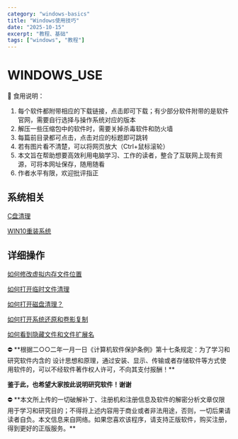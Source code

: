 ```yaml
---
category: "windows-basics"
title: "Windows使用技巧"
date: "2025-10-15"
excerpt: "教程、基础"
tags: ["windows", "教程"]
---
```


# WINDOWS_USE

<aside>
🔹 食用说明：

1. 每个软件都附带相应的下载链接，点击即可下载；有少部分软件附带的是软件官网，需要自行选择与操作系统对应的版本
2. 解压一些压缩包中的软件时，需要关掉杀毒软件和防火墙
3. 每篇前目录都可点击，点击对应的标题即可跳转
4. 若有图片看不清楚，可以将网页放大（Ctrl+鼠标滚轮）
5. 本文旨在帮助想要高效利用电脑学习、工作的读者，整合了互联网上现有资源，可将本网址保存，随用随看
6. 作者水平有限，欢迎批评指正
</aside>

## **系统相关**

[C盘清理](/WINDOWS_USE_Sub/C盘清理)

[WIN10重装系统](/WINDOWS_USE_Sub/WIN10重装系统)

## 详细操作

[如何修改虚拟内存文件位置](/WINDOWS_USE_Sub/如何修改虚拟内存文件位置)

[如何打开临时文件清理](/WINDOWS_USE_Sub/如何打开临时文件清理)

[如何打开磁盘清理？](/WINDOWS_USE_Sub/如何打开磁盘清理？)

[如何打开系统还原和卷影复制](/WINDOWS_USE_Sub/如何打开系统还原和卷影复制)

[如何看到隐藏文件和文件扩展名](/WINDOWS_USE_Sub/如何看到隐藏文件和文件扩展名)


<aside>
⛔ **根据二○○二年一月一日《计算机软件保护条例》第十七条规定：为了学习和研究软件内含的 设计思想和原理，通过安装、显示、传输或者存储软件等方式使用软件的，可以不经软件著作权人许可，不向其支付报酬！**

**鉴于此，也希望大家按此说明研究软件！谢谢**

</aside>

<aside>
⛔ **本文所上传的一切破解补丁、注册机和注册信息及软件的解密分析文章仅限用于学习和研究目的；不得将上述内容用于商业或者非法用途，否则，一切后果请读者自负。本文信息来自网络。如果您喜欢该程序，请支持正版软件，购买注册，得到更好的正版服务。**

</aside>
